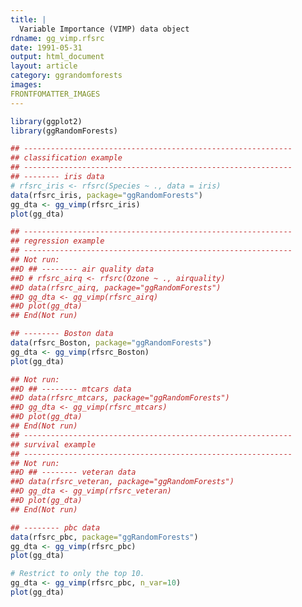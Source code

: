 ```yaml
---
title: |
  Variable Importance (VIMP) data object
rdname: gg_vimp.rfsrc
date: 1991-05-31
output: html_document
layout: article
category: ggrandomforests
images:
FRONTFOMATTER_IMAGES
---
```


```r
library(ggplot2)
library(ggRandomForests)
```

```r
## ------------------------------------------------------------
## classification example
## ------------------------------------------------------------
## -------- iris data
# rfsrc_iris <- rfsrc(Species ~ ., data = iris)
data(rfsrc_iris, package="ggRandomForests")
gg_dta <- gg_vimp(rfsrc_iris)
plot(gg_dta)

## ------------------------------------------------------------
## regression example
## ------------------------------------------------------------
## Not run: 
##D ## -------- air quality data
##D # rfsrc_airq <- rfsrc(Ozone ~ ., airquality)
##D data(rfsrc_airq, package="ggRandomForests")
##D gg_dta <- gg_vimp(rfsrc_airq)
##D plot(gg_dta)
## End(Not run)

## -------- Boston data
data(rfsrc_Boston, package="ggRandomForests")
gg_dta <- gg_vimp(rfsrc_Boston)
plot(gg_dta)

## Not run: 
##D ## -------- mtcars data
##D data(rfsrc_mtcars, package="ggRandomForests")
##D gg_dta <- gg_vimp(rfsrc_mtcars)
##D plot(gg_dta)
## End(Not run)
## ------------------------------------------------------------
## survival example
## ------------------------------------------------------------
## Not run: 
##D ## -------- veteran data
##D data(rfsrc_veteran, package="ggRandomForests")
##D gg_dta <- gg_vimp(rfsrc_veteran)
##D plot(gg_dta)
## End(Not run)

## -------- pbc data
data(rfsrc_pbc, package="ggRandomForests")
gg_dta <- gg_vimp(rfsrc_pbc)
plot(gg_dta)

# Restrict to only the top 10.
gg_dta <- gg_vimp(rfsrc_pbc, n_var=10)
plot(gg_dta)



```
